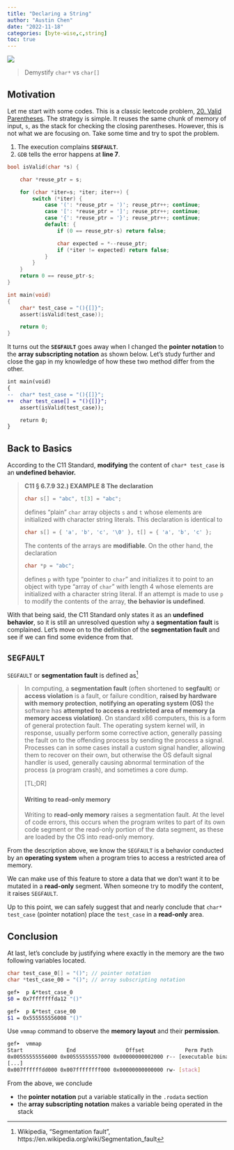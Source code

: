 ```yaml
---
title: "Declaring a String"
author: "Austin Chen"
date: "2022-11-18"
categories: [byte-wise,c,string]
toc: true
---
```


![](https://media.istockphoto.com/id/953073756/video/moving-stock-market-ticker.jpg?s=640x640&k=20&c=7UxEFeJXdl7dhPuXqxAWUtqXpmqaQh5nqTds7PZxpBs=)

> Demystify `char*` vs `char[]`

## Motivation

Let me start with some codes. This is a classic leetcode problem, [20. Valid Parentheses](https://leetcode.com/problems/valid-parentheses/). The strategy is simple. It reuses the same chunk of memory of input, `s`, as the stack for checking the closing parentheses. However, this is not what we are focusing on. Take some time and try to spot the problem.

:::{.callout-tip title="Hint" collapse=true}
1. The execution complains **`SEGFAULT`**.
2. `GDB` tells the error happens at **line 7**.
:::

```c
bool isValid(char *s) {

    char *reuse_ptr = s;

    for (char *iter=s; *iter; iter++) {
        switch (*iter) {
            case '(': *reuse_ptr = ')'; reuse_ptr++; continue;
            case '[': *reuse_ptr = ']'; reuse_ptr++; continue;
            case '{': *reuse_ptr = '}'; reuse_ptr++; continue;
            default: {
                if (0 == reuse_ptr-s) return false;

                char expected = *--reuse_ptr;
                if (*iter != expected) return false;
            }
        }
    }
    return 0 == reuse_ptr-s;
}

int main(void)
{
    char* test_case = "(){[]}";
    assert(isValid(test_case));

    return 0;
}
```

It turns out the **`SEGFAULT`** goes away when I changed the **pointer notation** to the **array subscripting notation** as shown below. Let's study further and close the gap in my knowledge of how these two method differ from the other.

```diff
int main(void)
{
--  char* test_case = "(){[]}";
++  char test_case[] = "(){[]}";
    assert(isValid(test_case));

    return 0;
}
```

## Back to Basics

According to the C11 Standard, **modifying** the content of `char* test_case` is an **undefined behavior.**

> **C11 § 6.7.9 32.) EXAMPLE 8 The declaration**
> ```c
> char s[] = "abc", t[3] = "abc";
> ```
>  defines "plain" `char` array objects `s` and `t` whose elements are initialized with character string literals. This declaration is identical to
> ```c
> char s[] = { 'a', 'b', 'c', '\0' }, t[] = { 'a', 'b', 'c' };
> ```
> The contents of the arrays are **modifiable**. On the other hand, the declaration
> ```c
> char *p = "abc";
> ```
> defines `p` with type "pointer to `char`" and initializes it to point to an object with type "array of `char`" with length 4 whose elements are initialized with a character string literal. If an attempt is made to use `p` to modify the contents of the array, **the behavior is undefined**.

With that being said, the C11 Standard only states it as an **undefined behavior**, so it is still an unresolved question why a **segmentation fault** is complained. Let's move on to the definition of the **segmentation fault** and see if we can find some evidence from that.

## `SEGFAULT`

`SEGFAULT` or **segmentation fault** is defined as[^1]

> In computing, a **segmentation fault** (often shortened to **segfault**) or **access violation** is a fault, or failure condition, **raised by hardware with memory protection**, **notifying an operating system (OS)** the software has **attempted to access a restricted area of memory (a memory access violation)**. On standard x86 computers, this is a form of general protection fault. The operating system kernel will, in response, usually perform some corrective action, generally passing the fault on to the offending process by sending the process a signal. Processes can in some cases install a custom signal handler, allowing them to recover on their own, but otherwise the OS default signal handler is used, generally causing abnormal termination of the process (a program crash), and sometimes a core dump.
>
> [TL;DR]
>
> #### Writing to read-only memory
>
> Writing to **read-only memory** raises a segmentation fault. At the level of code errors, this occurs when the program writes to part of its own code segment or the read-only portion of the data segment, as these are loaded by the OS into read-only memory.

From the description above, we know the `SEGFAULT` is a behavior conducted by an **operating system** when a program tries to access a restricted area of memory.

:::{.callout-note title="Make use of the `SEGFAULT`"}
We can make use of this feature to store a data that we don't want it to be mutated in a **read-only** segment. When someone try to modify the content, it raises `SEGFAULT`.
:::

Up to this point, we can safely suggest that and nearly conclude that `char* test_case` (pointer notation) place the `test_case` in a **read-only** area.

## Conclusion

At last, let's conclude by justifying where exactly in the memory are the two following variables located.

```c
char test_case_0[] = "()"; // pointer notation
char *test_case_00 = "()"; // array subscripting notation
```

```sh
gef➤  p &*test_case_0
$0 = 0x7fffffffda12 "()"

gef➤  p &*test_case_00
$1 = 0x555555556008 "()"
```

Use `vmmap` command to observe the **memory layout** and their **permission**.

```sh
gef➤  vmmap
Start              End                Offset             Perm Path
0x00555555556000 0x00555555557000 0x00000000002000 r-- [executable binary]
[...]
0x007ffffffdd000 0x007ffffffff000 0x00000000000000 rw- [stack]
```

From the above, we conclude

- the **pointer notation** put a variable statically in the `.rodata` section
- the **array subscripting notation** makes a variable being operated in the stack

[^1]: Wikipedia, "Segmentation fault", https://en.wikipedia.org/wiki/Segmentation_fault
